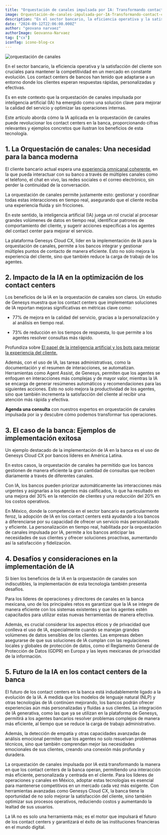 ```yaml
---
title: "Orquestación de canales impulsada por IA: Transformando contact centers en la banca"
image: Orquestación-de-canales-impulsada-por-IA-Transformando-contact-centers-en-la-banca
description: "En el sector bancario, la eficiencia operativa y la satisfacción del cliente son cruciales para mantener la competitividad en un mercado en constante evolución. Los contact centers de bancos han tenido que adaptarse a un entorno donde los clientes esperan respuestas rápidas, personalizadas y efectivas."
date: "2024-09-12T22:06:00.000Z"
author: "geovana narvaez"
authorImage: Geovanna-Narvaez
tag: ["cx"]
iconTag: icono-blog-cx
---
```


![orquestación de canales](/image/posts/Orquestación-de-canales-impulsada-por-IA-Transformando-contact-centers-en-la-banca.avif)

En el sector bancario, la eficiencia operativa y la satisfacción del cliente son cruciales para mantener la competitividad en un mercado en constante evolución. Los contact centers de bancos han tenido que adaptarse a un entorno donde los clientes esperan respuestas rápidas, personalizadas y efectivas. 

Es en este contexto que la orquestación de canales impulsada por inteligencia artificial (IA) ha emergido como una solución clave para mejorar la calidad del servicio y optimizar las operaciones internas.

Este artículo aborda cómo la IA aplicada en la orquestación de canales puede revolucionar los contact centers en la banca, proporcionando cifras relevantes y ejemplos concretos que ilustran los beneficios de esta tecnología.

## 1. La Orquestación de canales: Una necesidad para la banca moderna

El cliente bancario actual espera una [experiencia omnicanal coherente](https://xkale.com/blog/mejorando-la-contactabilidad-con-inteligencia-artificial-un-enfoque-innovador/), en la que pueda interactuar con su banco a través de múltiples canales como el teléfono, el chat en vivo, las redes sociales o el correo electrónico, sin perder la continuidad de la conversación. 

La orquestación de canales permite justamente esto: gestionar y coordinar todas estas interacciones en tiempo real, asegurando que el cliente reciba una experiencia fluida y sin fricciones.

En este sentido, la inteligencia artificial (IA) juega un rol crucial al procesar grandes volúmenes de datos en tiempo real, identificar patrones de comportamiento del cliente, y sugerir acciones específicas a los agentes del contact center para mejorar el servicio. 

La plataforma Genesys Cloud CX, líder en la implementación de IA para la orquestación de canales, permite a los bancos integrar y gestionar múltiples puntos de contacto de manera eficiente. Esto no solo mejora la experiencia del cliente, sino que también reduce la carga de trabajo de los agentes.

## 2. Impacto de la IA en la optimización de los contact centers
Los beneficios de la IA en la orquestación de canales son claros. Un estudio de Genesys muestra que los contact centers que implementan soluciones de IA reportan mejoras significativas en métricas clave como:

- 77% de mejora en la calidad del servicio, gracias a la personalización y al análisis en tiempo real.

- 73% de reducción en los tiempos de respuesta, lo que permite a los agentes resolver consultas más rápido​.

Profundiza sobre [El papel de la inteligencia artificial y los bots para mejorar la experiencia del cliente.](https://xkale.com/blog/el-papel-de-la-inteligencia-artificial-y-los-bots-para-mejorar-la-experiencia-del-cliente/)

Además, con el uso de IA, las tareas administrativas, como la documentación y el resumen de interacciones, se automatizan. Herramientas como Agent Assist, de Genesys, permiten que los agentes se enfoquen en interacciones más complejas y de mayor valor, mientras la IA se encarga de generar resúmenes automáticos y recomendaciones para las siguientes acciones​. Esto no solo mejora la productividad de los agentes, sino que también incrementa la satisfacción del cliente al recibir una atención más rápida y efectiva.

**Agenda una consulta** con nuestros expertos en orquestación de canales impulsada por ia y descubre cómo podemos transformar tus operaciones.



<Link class='px-3 py-2 bg-black rounded-lg text-xkale uppercase shadow-lg"' href='https://xkale.com/experiencia-del-cliente/#form' text='Agenda con un consultor'/>

## 3. El caso de la banca: Ejemplos de implementación exitosa
Un ejemplo destacado de la implementación de IA en la banca es el uso de Genesys Cloud CX por bancos líderes en América Latina. 

En estos casos, la orquestación de canales ha permitido que los bancos gestionen de manera eficiente la gran cantidad de consultas que reciben diariamente a través de diferentes canales. 

Con IA, los bancos pueden priorizar automáticamente las interacciones más urgentes y asignarlas a los agentes más calificados, lo que ha resultado en una mejora del 30% en la retención de clientes y una reducción del 20% en los costos operativos.

En México, donde la competencia en el sector bancario es particularmente feroz, la adopción de IA en los contact centers está ayudando a los bancos a diferenciarse por su capacidad de ofrecer un servicio más personalizado y eficiente. La personalización en tiempo real, habilitada por la orquestación de canales impulsada por IA, permite a los bancos anticipar las necesidades de sus clientes y ofrecer soluciones proactivas, aumentando así la satisfacción y fidelización.

## 4. Desafíos y consideraciones en la implementación de IA
Si bien los beneficios de la IA en la orquestación de canales son indiscutibles, la implementación de esta tecnología también presenta desafíos. 

Para los líderes de operaciones y directores de canales en la banca mexicana, uno de los principales retos es garantizar que la IA se integre de manera eficiente con los sistemas existentes y que los agentes estén capacitados para utilizar estas nuevas herramientas de manera efectiva.

Además, es crucial considerar los aspectos éticos y de privacidad que conlleva el uso de IA, especialmente cuando se manejan grandes volúmenes de datos sensibles de los clientes. Las empresas deben asegurarse de que sus soluciones de IA cumplan con las regulaciones locales y globales de protección de datos, como el Reglamento General de Protección de Datos (GDPR) en Europa y las leyes mexicanas de privacidad de la información​.

## 5. Futuro de la IA en los contact centers de la banca
El futuro de los contact centers en la banca está indudablemente ligado a la evolución de la IA. A medida que los modelos de lenguaje natural (NLP) y otras tecnologías de IA continúen mejorando, los bancos podrán ofrecer experiencias aún más personalizadas y fluidas a sus clientes. La integración de IA generativa, como las que ya se utilizan en la plataforma de Genesys, permitirá a los agentes bancarios resolver problemas complejos de manera más eficiente, al tiempo que se reduce la carga de trabajo administrativo.

Además, la detección de empatía y otras capacidades avanzadas de análisis emocional permiten que los agentes no solo resuelvan problemas técnicos, sino que también comprendan mejor las necesidades emocionales de sus clientes, creando una conexión más profunda y duradera​.

La orquestación de canales impulsada por IA está transformando la manera en que los contact centers de la banca operan, permitiendo una interacción más eficiente, personalizada y centrada en el cliente. Para los líderes de operaciones y canales en México, adoptar estas tecnologías es esencial para mantenerse competitivos en un mercado cada vez más exigente. Con herramientas avanzadas como Genesys Cloud CX, la banca tiene la oportunidad de no solo mejorar la satisfacción del cliente, sino también optimizar sus procesos operativos, reduciendo costos y aumentando la lealtad de sus usuarios.

La IA no es solo una herramienta más; es el motor que impulsará el futuro de los contact centers y garantizará el éxito de las instituciones financieras en el mundo digital.



